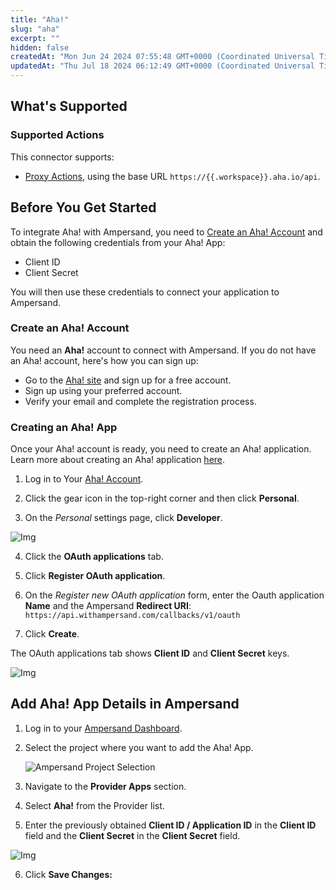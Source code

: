```yaml
---
title: "Aha!"
slug: "aha"
excerpt: ""
hidden: false
createdAt: "Mon Jun 24 2024 07:55:48 GMT+0000 (Coordinated Universal Time)"
updatedAt: "Thu Jul 18 2024 06:12:49 GMT+0000 (Coordinated Universal Time)"
---
```

## What's Supported

### Supported Actions

This connector supports:
- [Proxy Actions](/proxy-actions), using the base URL `https://{{.workspace}}.aha.io/api`.

## Before You Get Started

To integrate Aha! with Ampersand, you need to [Create an Aha! Account](#create-an-aha-account) and obtain the following credentials from your Aha! App:

- Client ID
- Client Secret

You will then use these credentials to connect your application to Ampersand.

### Create an Aha! Account

You need an **Aha!** account to connect with Ampersand. If you do not have an Aha! account, here's how you can sign up:

- Go to the [Aha! site](https://www.aha.io/) and sign up for a free account.
- Sign up using your preferred account.
- Verify your email and complete the registration process.

### Creating an Aha! App

Once your Aha! account is ready, you need to create an Aha! application. Learn more about creating an Aha! application [here](https://www.aha.io/support/api/authentication).

1. Log in to Your [Aha! Account](https://www.aha.io/).

2. Click the gear icon in the top-right corner and then click **Personal**.

3. On the _Personal_ settings page, click **Developer**.

![Img](/images/provider-guides/bcc83d7-Aha1.gif)

4. Click the **OAuth applications** tab.

5. Click **Register OAuth application**.

6. On the _Register new OAuth application_ form, enter the Oauth application **Name** and the Ampersand **Redirect URI**: `https://api.withampersand.com/callbacks/v1/oauth`

7. Click **Create**.

The OAuth applications tab shows **Client ID** and **Client Secret** keys.

![Img](/images/provider-guides/bbd5309-Aha2.gif)

## Add Aha! App Details in Ampersand

1. Log in to your [Ampersand Dashboard](https://dashboard.withampersand.com).

2. Select the project where you want to add the Aha! App.

   ![Ampersand Project Selection](/images/provider-guides/dd47b7a-Ampersand.png)

3. Navigate to the **Provider Apps** section.

4. Select **Aha!** from the Provider list.

5. Enter the previously obtained **Client ID / Application ID** in the **Client ID** field and the **Client Secret** in the **Client Secret** field.

![Img](/images/provider-guides/c425479-Aha3.gif)   

6. Click **Save Changes:**
